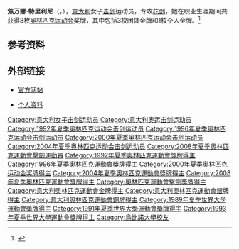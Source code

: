 {{noteta
|T=zh-cn:焦万娜·特里利尼;zh-hk:基奧雲娜·泰蓮妮;zh-tw:焦萬娜·特里內尼
|1=zh-cn:焦万娜·特里利尼;zh-hk:基奧雲娜·泰蓮妮;zh-tw:焦萬娜·特里內尼
|2=zh-cn:击剑;zh-hk:劍擊;zh-tw:擊劍
}}
{{MedalTableTop}}
{{MedalCountry|{{ITA}}}}
{{MedalSport | 女子[[劍擊|劍擊]]}}
{{MedalOlympics}}
{{MedalGold| [[1992年夏季奧林匹克運動會|1992年 巴塞隆納]] | 個人花劍}}
{{MedalGold| [[1992年夏季奧林匹克運動會|1992年 巴塞隆納]] | 團體花劍}}
{{MedalBronze| [[1996年夏季奧林匹克運動會|1996年 亞特蘭大]] | 個人花劍}}
{{MedalGold| [[1996年夏季奧林匹克運動會|1996年 亞特蘭大]] | 團體花劍}}
{{MedalBronze| [[2000年夏季奧林匹克運動會|2000年 悉尼]] | 個人花劍}}
{{MedalGold| [[2000年夏季奧林匹克運動會|2000年 悉尼]] | 團體花劍}}
{{MedalSilver| [[2004年夏季奧林匹克運動會|2004年 雅典]] | [[2004年夏季奧林匹克運動會擊劍比賽|個人花劍]]}}
{{MedalBronze| [[2008年夏季奧林匹克運動會|2008年 北京]] | [[2008年夏季奧林匹克運動會擊劍比賽|團體花劍]]}}
{{MedalBottom}}

'''焦万娜·特里利尼'''（{{lang-it|Giovanna Trillini}}，{{bd|1970年|5月17日|catIdx=Trillini, Giovanna}}），[[意大利|意大利]]女子[[击剑|击剑]]运动员，专攻[[花剑|花剑]]，她在职业生涯期间共获得8枚[[奥林匹克运动会|奥林匹克运动会]]奖牌，其中包括3枚团体金牌和1枚个人金牌。<ref>{{Cite web|title=Giovanna TRILLINI|url=https://olympics.com/zh/athletes/giovanna-trillini|accessdate=2021-09-09|work=International Olympic Committee|archive-date=2021-10-29|archive-url=https://web.archive.org/web/20211029072255/https://olympics.com/zh/athletes/giovanna-trillini|dead-url=no}}</ref>

== 参考资料 ==
{{reflist}}

== 外部链接 ==
* {{it_icon}} [http://www.giovannatrillini.it/ 官方网站] {{Wayback|url=http://www.giovannatrillini.it/ |date=20171002045940 }}
* {{it_icon}} [http://www.federscherma.it/file/18149.pdf 个人资料] {{Wayback|url=http://www.federscherma.it/file/18149.pdf |date=20070928011509 }}

{{奥林匹克运动会击剑比赛女子花剑个人冠军}}
{{奥林匹克运动会击剑比赛女子花剑团体冠军}}
{{世界击剑锦标赛女子花剑个人冠军}}

{{Authority control}}
{{DEFAULTSORT:Trillini, Giovanna}}
[[Category:意大利女子击剑运动员|Category:意大利女子击剑运动员]]
[[Category:意大利奥运击剑运动员|Category:意大利奥运击剑运动员]]
[[Category:1992年夏季奥林匹克运动会击剑运动员|Category:1992年夏季奥林匹克运动会击剑运动员]]
[[Category:1996年夏季奥林匹克运动会击剑运动员|Category:1996年夏季奥林匹克运动会击剑运动员]]
[[Category:2000年夏季奥林匹克运动会击剑运动员|Category:2000年夏季奥林匹克运动会击剑运动员]]
[[Category:2004年夏季奥林匹克运动会击剑运动员|Category:2004年夏季奥林匹克运动会击剑运动员]]
[[Category:2008年夏季奧林匹克運動會擊劍運動員|Category:2008年夏季奧林匹克運動會擊劍運動員]]
[[Category:1992年夏季奧林匹克運動會獎牌得主|Category:1992年夏季奧林匹克運動會獎牌得主]]
[[Category:1996年夏季奧林匹克運動會獎牌得主|Category:1996年夏季奧林匹克運動會獎牌得主]]
[[Category:2000年夏季奥林匹克运动会奖牌得主|Category:2000年夏季奥林匹克运动会奖牌得主]]
[[Category:2004年夏季奧林匹克運動會獎牌得主|Category:2004年夏季奧林匹克運動會獎牌得主]]
[[Category:2008年夏季奧林匹克運動會獎牌得主|Category:2008年夏季奧林匹克運動會獎牌得主]]
[[Category:奧林匹克運動會擊劍獎牌得主|Category:奧林匹克運動會擊劍獎牌得主]]
[[Category:意大利奧林匹克運動會金牌得主|Category:意大利奧林匹克運動會金牌得主]]
[[Category:意大利奧林匹克運動會銀牌得主|Category:意大利奧林匹克運動會銀牌得主]]
[[Category:意大利奧林匹克運動會銅牌得主|Category:意大利奧林匹克運動會銅牌得主]]
[[Category:1989年夏季世界大學運動會獎牌得主|Category:1989年夏季世界大學運動會獎牌得主]]
[[Category:1991年夏季世界大學運動會獎牌得主|Category:1991年夏季世界大學運動會獎牌得主]]
[[Category:1993年夏季世界大學運動會獎牌得主|Category:1993年夏季世界大學運動會獎牌得主]]
[[Category:烏比諾大學校友|Category:烏比諾大學校友]]